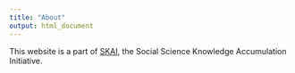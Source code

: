 ```yaml
---
title: "About"
output: html_document
---
```


This website is a part of [SKAI](https://chabefer.github.io/SKY/index.html), the Social Science Knowledge Accumulation Initiative. 